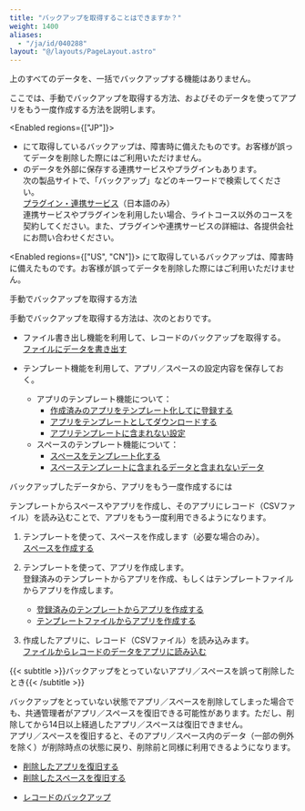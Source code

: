 ```yaml
---
title: "バックアップを取得することはできますか？"
weight: 1400
aliases:
  - "/ja/id/040288"
layout: "@/layouts/PageLayout.astro"
---
```




<Kintone />上のすべてのデータを、一括でバックアップする機能はありません。

ここでは、手動でバックアップを取得する方法、およびそのデータを使ってアプリをもう一度作成する方法を説明します。

<Note>

<Enabled regions={["JP"]}>

* <Service />にて取得しているバックアップは、障害時に備えたものです。お客様が誤ってデータを削除した際にはご利用いただけません。
* <Kintone />のデータを外部に保存する連携サービスやプラグインもあります。  
  次の製品サイトで、「バックアップ」などのキーワードで検索してください。   
  [プラグイン・連携サービス](https://kintone-sol.cybozu.co.jp/integrate/)（日本語のみ）  
  連携サービスやプラグインを利用したい場合、ライトコース以外のコースを契約してください。また、プラグインや連携サービスの詳細は、各提供会社にお問い合わせください。

</Enabled>

<Enabled regions={["US", "CN"]}>
<Service />にて取得しているバックアップは、障害時に備えたものです。お客様が誤ってデータを削除した際にはご利用いただけません。

</Enabled>

</Note>

<Heading id="general_backup_qa_10">手動でバックアップを取得する方法</Heading>

手動でバックアップを取得する方法は、次のとおりです。

* ファイル書き出し機能を利用して、レコードのバックアップを取得する。  
  [ファイルにデータを書き出す](/k/ja/id/040452.html)
* テンプレート機能を利用して、アプリ／スペースの設定内容を保存しておく。

  * アプリのテンプレート機能について： 
    * [作成済みのアプリをテンプレート化して<Kintone />に登録する](/k/ja/id/04018.html)
    * [アプリをテンプレートとしてダウンロードする](/k/ja/id/040493.html)
    * [アプリテンプレートに含まれない設定](/k/ja/id/04021.html)
  * スペースのテンプレート機能について：  
    * [スペースをテンプレート化する](/k/ja/id/04075.html)
    * [スペーステンプレートに含まれるデータと含まれないデータ](/k/ja/id/04078.html)

<Heading id="general_backup_qa_20">バックアップしたデータから、アプリをもう一度作成するには</Heading>

テンプレートからスペースやアプリを作成し、そのアプリにレコード（CSVファイル）を読み込むことで、アプリをもう一度利用できるようになります。

1. テンプレートを使って、スペースを作成します（必要な場合のみ）。  
  [スペースを作成する](/k/ja/id/040692.html)

1. テンプレートを使って、アプリを作成します。  
  登録済みのテンプレートからアプリを作成、もしくはテンプレートファイルからアプリを作成します。

   * [登録済みのテンプレートからアプリを作成する](/k/ja/id/040632.html)  
   * [テンプレートファイルからアプリを作成する](/k/ja/id/040627.html)

1. 作成したアプリに、レコード（CSVファイル）を読み込みます。  
   [ファイルからレコードのデータをアプリに読み込む](/k/ja/id/040724.html)

<Hint>
&#123;&#123;< subtitle >&#125;&#125;バックアップをとっていないアプリ／スペースを誤って削除したとき&#123;&#123;< /subtitle >&#125;&#125;

バックアップをとっていない状態でアプリ／スペースを削除してしまった場合でも、<Slash />共通管理者がアプリ／スペースを復旧できる可能性があります。ただし、削除してから14日以上経過したアプリ／スペースは復旧できません。  
アプリ／スペースを復旧すると、そのアプリ／スペース内のデータ（一部の例外を除く）が削除時点の状態に戻り、削除前と同様に利用できるようになります。

* [削除したアプリを復旧する](/k/ja/id/04016.html)
* [削除したスペースを復旧する](/k/ja/id/04080.html)

</Hint>

<Reference>

* [レコードのバックアップ](/k/ja/id/04030.html)

</Reference>
